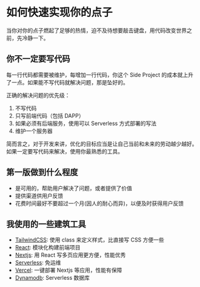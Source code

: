 # 如何快速实现你的点子

当你对你的点子燃起了足够的热情，迫不及待想要敲击键盘，用代码改变世界之前，先冷静一下。

## 你不一定要写代码

每一行代码都需要被维护，每增加一行代码，你这个 Side Project 的成本就上升了一点。如果能不写代码就解决问题，那是坠好的。

正确的解决问题的优先级：

1. 不写代码
2. 只写前端代码（包括 DAPP）
3. 如果必须有后端服务，使用可以 Serverless 方式部署的写法
4. 维护一个服务器

简而言之，对于开发来讲，优化的目标应当是让自己当前和未来的劳动越少越好。如果一定要写代码来解决，使用你最熟悉的工具。

## 第一版做到什么程度

- 是可用的，帮助用户解决了问题，或者提供了价值
- 提供渠道供用户反馈
- 花费时间最好不要超过一个月(因人的耐心而异)，以便及时获得用户反馈

## 我使用的一些建筑工具

- [TailwindCSS](https://tailwindcss.com/): 使用 class 来定义样式，比直接写 CSS 方便一些
- [React](https://reactjs.org/): 模块化构建前端项目
- [Nextjs](https://nextjs.org/): 用 React 写多页应用更方便，性能优秀
- [Serverless](https://serverless.com/): 免运维
- [Vercel](https://vercel.com/): 一键部署 Nextjs 等应用，性能有保障
- [Dynamodb](https://aws.amazon.com/cn/dynamodb): Serverless 数据库

